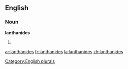 
==English==

===Noun===
'''lanthanides'''

# {{plural of|[[lanthanide]]}}

{{anagrams:en/aadehilnnst}}
[[Category:English plurals]]

[[ar:lanthanides]]
[[fr:lanthanides]]
[[la:lanthanides]]
[[zh:lanthanides]]